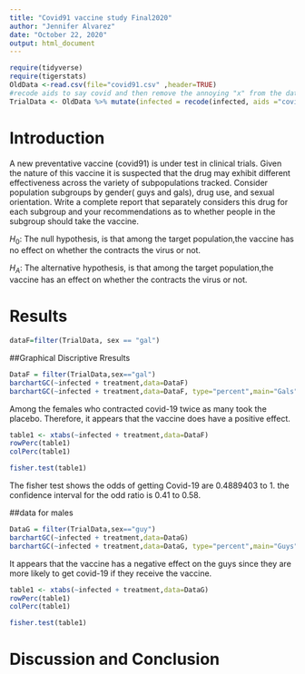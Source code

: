 ```yaml
---
title: "Covid91 vaccine study Final2020"
author: "Jennifer Alvarez"
date: "October 22, 2020"
output: html_document
---
```


```r
require(tidyverse)
require(tigerstats)
OldData <-read.csv(file="covid91.csv" ,header=TRUE)
#recode aids to say covid and then remove the annoying "x" from the dataframe  
TrialData <- OldData %>% mutate(infected = recode(infected, aids ="covid", none = "OK" )) %>% select(-one_of("x")) 
```

# Introduction

<!--In this section you explain what you are trying to show.  Where did the data come from?  What is the research or other question you are trying to answer?.  If you skimp in this section expect to be marked down in your grade. Paint a picture of the project a couple of paragraphs is expected!-->

A new  preventative vaccine (covid91) is under test in clinical trials. Given the nature of this vaccine it is suspected that the drug may exhibit different effectiveness across the variety of subpopulations tracked. Consider population subgroups by gender( guys and gals), drug use, and sexual orientation. Write a complete report that separately considers this drug for each subgroup and your recommendations as to whether people in the subgroup should take the vaccine.

$H_0$: The null hypothesis, is that among the target population,the vaccine has no effect on whether the contracts the virus or not. 

$H_A$: The alternative hypothesis, is that among the target population,the vaccine has an effect on whether the contracts the virus or not. 

<!--Decide on your methods:  use "variable analysis" or other appropriate descriptors.  Make sure to choose at least one graphical method and at least one numerical method. Discuss what data manipulations may be needed for example subsetting or other binning procedures and what sort of graphical displays and inferential tools will be used!-->

# Results

```r
dataF=filter(TrialData, sex == "gal")
```



<!--Divide this section into two sub-sections:  One for your descriptive  results and one for your inferential results.!-->

##Graphical Discriptive Rresults



```r
DataF = filter(TrialData,sex=="gal")
barchartGC(~infected + treatment,data=DataF)
barchartGC(~infected + treatment,data=DataF, type="percent",main="Gals")

```

Among the females who contracted covid-19 twice as many took the placebo. Therefore, it appears that the vaccine does have a positive effect. 


```r
table1 <- xtabs(~infected + treatment,data=DataF)
rowPerc(table1)
colPerc(table1)
```

```r
fisher.test(table1)
```
The fisher  test shows the odds of getting Covid-19 are 0.4889403 to 1. the confidence interval for the odd ratio is 0.41 to 0.58.

##data for males   

```r
DataG = filter(TrialData,sex=="guy")
barchartGC(~infected + treatment,data=DataG)
barchartGC(~infected + treatment,data=DataG, type="percent",main="Guys")

```


It appears that the vaccine has a negative effect on the guys since they are more likely to get covid-19 if they receive the vaccine.
 
```r
table1 <- xtabs(~infected + treatment,data=DataG)
rowPerc(table1)
colPerc(table1)
```
 
 
```r
fisher.test(table1)
```
 
# Discussion and Conclusion

<!--Discussion and conclusion here.  If you found a relationship be sure to consider whether the relationship occurs because one of the variavbles causes the other, or whether they perhasps are related for some other reason.  Watch the chapter 6 videos from the GeorgeTown videos collection.!-->
